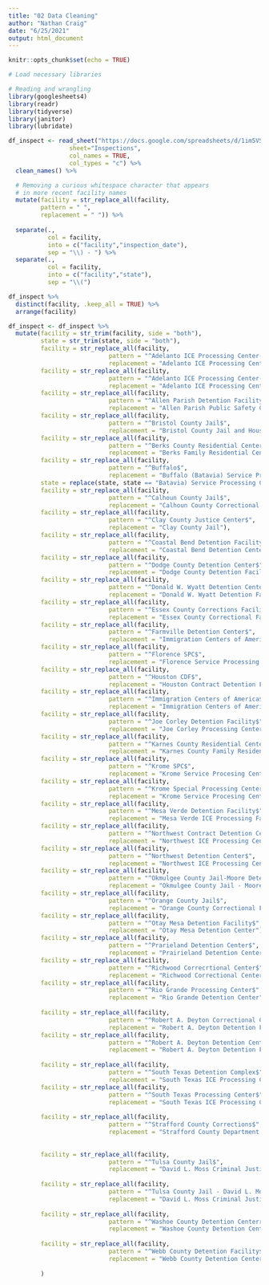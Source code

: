 ```yaml
---
title: "02 Data Cleaning"
author: "Nathan Craig"
date: "6/25/2021"
output: html_document
---
```


```r
knitr::opts_chunk$set(echo = TRUE)
```

```r
# Load necessary libraries

# Reading and wrangling
library(googlesheets4)
library(readr)
library(tidyverse)
library(janitor)
library(lubridate)
```

```r
df_inspect <- read_sheet("https://docs.google.com/spreadsheets/d/1im5VSi3bIEi13O8WQ56wEIXSyNEstbGMylXXgD9bAG0/edit#gid=1858227071",
                 sheet="Inspections",
                 col_names = TRUE,
                 col_types = "c") %>% 
  clean_names() %>% 

  # Removing a curious whitespace character that appears
  # in more recent facility names
  mutate(facility = str_replace_all(facility,
         pattern = " ",
         replacement = " ")) %>%
  
  separate(.,
           col = facility,
           into = c("facility","inspection_date"),
           sep = "\\) - ") %>%
  separate(.,
           col = facility,
           into = c("facility","state"),
           sep = "\\(")

```


```r
df_inspect %>% 
  distinct(facility, .keep_all = TRUE) %>% 
  arrange(facility)
```

```r
df_inspect <- df_inspect %>% 
  mutate(facility = str_trim(facility, side = "both"),
         state = str_trim(state, side = "both"),
         facility = str_replace_all(facility,
                            pattern = "^Adelanto ICE Processing Center-East$",
                            replacement = "Adelanto ICE Processing Center - East"),
         facility = str_replace_all(facility,
                            pattern = "^Adelanto ICE Processing Center-West$",
                            replacement = "Adelanto ICE Processing Center - West"),
         facility = str_replace_all(facility,
                            pattern = "^Allen Parish Detention Facility$",
                            replacement = "Allen Parish Public Safety Complex"),
         facility = str_replace_all(facility,
                            pattern = "^Bristol County Jail$",
                            replacement = "Bristol County Jail and House of Correction"),
         facility = str_replace_all(facility,
                            pattern = "^Berks County Residential Center$",
                            replacement = "Berks Family Residential Center"),
         facility = str_replace_all(facility,
                            pattern = "^Buffalo$",
                            replacement = "Buffalo (Batavia) Service Processing Center"),
         state = replace(state, state == "Batavia) Service Processing Center", "NY"),
         facility = str_replace_all(facility,
                            pattern = "^Calhoun County Jail$",
                            replacement = "Calhoun County Correctional Center"),
         facility = str_replace_all(facility,
                            pattern = "^Clay County Justice Center$",
                            replacement = "Clay County Jail"),
         facility = str_replace_all(facility,
                            pattern = "^Coastal Bend Detention Facility$",
                            replacement = "Coastal Bend Detention Center"),
         facility = str_replace_all(facility,
                            pattern = "^Dodge County Detention Center$",
                            replacement = "Dodge County Detention Facility"),
         facility = str_replace_all(facility,
                            pattern = "^Donald W. Wyatt Detention Center$",
                            replacement = "Donald W. Wyatt Detention Facility"),
         facility = str_replace_all(facility,
                            pattern = "^Essex County Corrections Facility$",
                            replacement = "Essex County Correctional Facility"),
         facility = str_replace_all(facility,
                            pattern = "^Farmville Detention Center$",
                            replacement = "Immigration Centers of America - Farmville"),
         facility = str_replace_all(facility,
                            pattern = "^Florence SPC$",
                            replacement = "Florence Service Processing Center"),
         facility = str_replace_all(facility,
                            pattern = "^Houston CDF$",
                            replacement = "Houston Contract Detention Facility"),
         facility = str_replace_all(facility,
                            pattern = "^Immigration Centers of America$",
                            replacement = "Immigration Centers of America - Farmville"),
         facility = str_replace_all(facility,
                            pattern = "^Joe Corley Detention Facility$",
                            replacement = "Joe Corley Processing Center"),
         facility = str_replace_all(facility,
                            pattern = "^Karnes County Residential Center$",
                            replacement = "Karnes County Family Residential Center"),
         facility = str_replace_all(facility,
                            pattern = "^Krome SPC$",
                            replacement = "Krome Service Procesing Center"),
         facility = str_replace_all(facility,
                            pattern = "^Krome Special Processing Center$",
                            replacement = "Krome Service Procesing Center"),
         facility = str_replace_all(facility,
                            pattern = "^Mesa Verde Detention Facility$",
                            replacement = "Mesa Verde ICE Processing Facility"),
         facility = str_replace_all(facility,
                            pattern = "^Northwest Contract Detention Center$",
                            replacement = "Northwest ICE Processing Center"),
         facility = str_replace_all(facility,
                            pattern = "^Northwest Detention Center$",
                            replacement = "Northwest ICE Processing Center"),
         facility = str_replace_all(facility,
                            pattern = "^Okmulgee County Jail-Moore Detention Facility$",
                            replacement = "Okmulgee County Jail - Moore Detention Facility"),
         facility = str_replace_all(facility,
                            pattern = "^Orange County Jail$",
                            replacement = "Orange County Correctional Facility"),
         facility = str_replace_all(facility,
                            pattern = "^Otay Mesa Detention Facility$",
                            replacement = "Otay Mesa Detention Center"),
         facility = str_replace_all(facility,
                            pattern = "^Prarieland Detention Center$",
                            replacement = "Prairieland Detention Center"),
         facility = str_replace_all(facility,
                            pattern = "^Richwood Correcrtional Center$",
                            replacement = "Richwood Correctional Center"),
         facility = str_replace_all(facility,
                            pattern = "^Rio Grande Processing Center$",
                            replacement = "Rio Grande Detention Center"),
         
         facility = str_replace_all(facility,
                            pattern = "^Robert A. Deyton Correctional Center$",
                            replacement = "Robert A. Deyton Detention Facility"),
         facility = str_replace_all(facility,
                            pattern = "^Robert A. Deyton Detention Center$",
                            replacement = "Robert A. Deyton Detention Facility"),
         
         facility = str_replace_all(facility,
                            pattern = "^South Texas Detention Complex$",
                            replacement = "South Texas ICE Processing Center"),
         facility = str_replace_all(facility,
                            pattern = "^South Texas Processing Center$",
                            replacement = "South Texas ICE Processing Center"),
         
         facility = str_replace_all(facility,
                            pattern = "^Strafford County Corrections$",
                            replacement = "Strafford County Department of Corrections"),
         
         
         facility = str_replace_all(facility,
                            pattern = "^Tulsa County Jail$",
                            replacement = "David L. Moss Criminal Justice Center"),
         
         facility = str_replace_all(facility,
                            pattern = "^Tulsa County Jail - David L. Moss Criminal Jutice Center$",
                            replacement = "David L. Moss Criminal Justice Center"),
         
         facility = str_replace_all(facility,
                            pattern = "^Washoe County Detention Centerr$",
                            replacement = "Washoe County Detention Center"),
         
         facility = str_replace_all(facility,
                            pattern = "^Webb County Detention Facility$",
                            replacement = "Webb County Detention Center"),
         
         )
```



